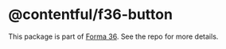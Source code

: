 # @contentful/f36-button

This package is part of [Forma 36](https://github.com/contentful/forma-36). See the repo for more details.
